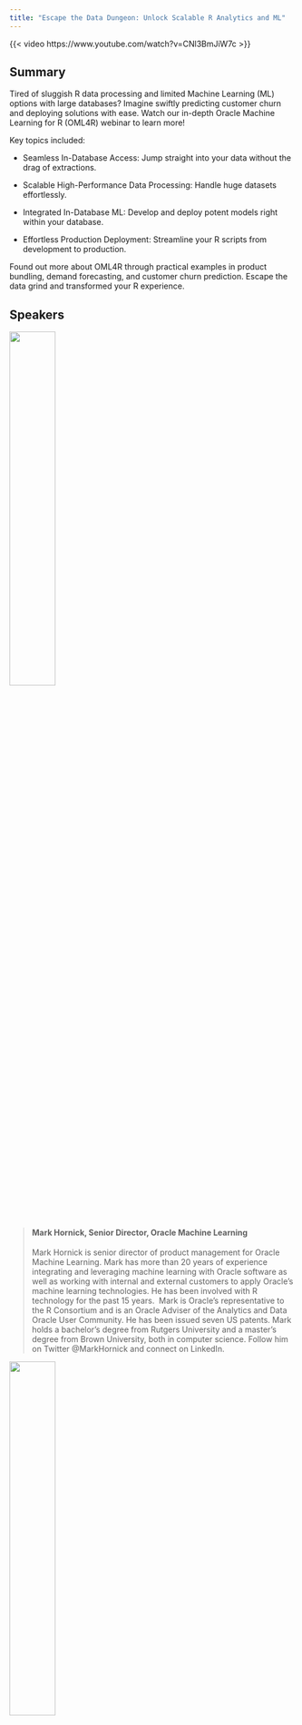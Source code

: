 ---
title: "Escape the Data Dungeon: Unlock Scalable R Analytics and ML"
---

{{< video https://www.youtube.com/watch?v=CNl3BmJiW7c >}}

## Summary

Tired of sluggish R data processing and limited Machine Learning (ML) options with large databases? 
Imagine swiftly predicting customer churn and deploying solutions with ease. Watch our in-depth Oracle 
Machine Learning for R (OML4R) webinar to learn more!

Key topics included:

-   Seamless In-Database Access: Jump straight into your data without the drag of extractions.

-   Scalable High-Performance Data Processing: Handle huge datasets effortlessly.

-   Integrated In-Database ML: Develop and deploy potent models right within your database.

-   Effortless Production Deployment: Streamline your R scripts from development to production.

Found out more about OML4R through practical examples in product bundling, demand forecasting, and 
customer churn prediction. Escape the data grind and transformed your R experience.

## Speakers

![](images/MarkHornick.jpg){width=40%}

> #### Mark Hornick, Senior Director, Oracle Machine Learning
>
> Mark Hornick is senior director of product management for Oracle Machine Learning. Mark has 
more than 20 years of experience integrating and leveraging machine learning with Oracle software 
as well as working with internal and external customers to apply Oracle’s machine learning technologies. 
He has been involved with R technology for the past 15 years.  Mark is Oracle’s representative to the 
R Consortium and is an Oracle Adviser of the Analytics and Data Oracle User Community. He has been 
issued seven US patents. Mark holds a bachelor’s degree from Rutgers University and a master’s degree 
from Brown University, both in computer science. Follow him on Twitter \@MarkHornick and connect on LinkedIn.

![](images/SherryLaMonica.png){width=40%}

> #### Sherry LaMonica, Consulting MTS, Oracle Machine Learning
>
> Sherry is a member of the Oracle Machine Learning Product Management team. She has 20 years of software 
experience focused on enabling the commercial use of the open-source data analysis software systems with R 
and Python for data science and machine learning projects. She has worked with customers in fields as 
diverse as pharmaceutical research, financial analysis, manufacturing, and healthcare IT.

## The R Adoption Series

This is a series of webinars focused on the adoption of R. Each session will include a case study 
and often include panels or discussions to enable those starting their journey to ask questions.

R Consortium will [keep this page updated](webinars.html) with information on future webinars in the R Adoption series. 
If there is some information that you are looking for specifically and you don’t see it here, feel 
free to email us at info\@r-consortium.org.